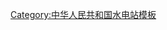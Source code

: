 {{Navbox 
|name = 黄河水电站
|titlestyle=background:#99CCFF;
|title= [[黄河]]干流[[水电站]]
|state= {{{state|autocollapse}}}
|listclass = hlist
|list1= 
[[黄河源水电站|黄河源]] → ''[[塔格尔水电站|塔格尔]]'' → ''[[官仓水电站|官仓]]'' → ''[[赛纳水电站|赛纳]]'' → ''[[门堂水电站|门堂]]'' → ''[[塔吉柯一级水电站|塔吉柯Ⅰ]]'' → ''[[塔吉柯二级水电站|塔吉柯Ⅱ]]'' → ''[[宁木特水电站|宁木特]]'' → ''[[玛尔挡水电站|玛尔挡]]'' → ''[[茨哈峡水电站|茨哈峡]]'' → [[班多水电站|班多]] → ''[[羊曲水电站|羊曲]]'' → [[龙羊峡水电站|龙羊峡]] → [[拉西瓦水电站|拉西瓦]] → [[尼那水电站|尼那]] → ''[[山坪水电站|山坪]]'' → [[李家峡水电站|李家峡]] → [[直岗拉卡水电站|直岗拉卡]] → [[康扬水电站|康扬]] → [[公伯峡水电站|公伯峡]] → [[苏只水电站|苏只]] → [[黄丰水电站|黄丰]] → [[积石峡水电站|积石峡]] → ''[[大河家水电站|大河家]]'' → [[寺沟峡水电站|寺沟峡（炳灵）]] → [[刘家峡水电站|刘家峡]] → [[盐锅峡水电站|盐锅峡]] → [[八盘峡水电站|八盘峡]] → [[河口水电站|河口]] → [[柴家峡水电站|柴家峡]] → [[小峡水电站|小峡]] → [[大峡水电站|大峡]] → [[乌金峡水电站|乌金峡]] → ''[[大柳树水利枢纽|大柳树]]'' → [[沙坡头水利枢纽|沙坡头]] → [[青铜峡水库|青铜峡]] → [[海勃湾水利枢纽|海勃湾]] → [[三盛公水利枢纽|三盛公]] → [[万家寨水利枢纽|万家寨]] → [[龙口水利枢纽|龙口]] → [[天桥水电站|天桥]] → ''[[碛口水利枢纽|碛口]]'' → ''[[古贤水电站|古贤]]'' → ''[[甘泽坡水利枢纽|甘泽坡]]'' → [[三门峡水利枢纽|三门峡]] → [[小浪底水利枢纽|小浪底]] → [[西霞院水库|西霞院]] → ''[[桃花峪水利枢纽|桃花峪]]''
}}<noinclude>
{{collapsible option}}

[[Category:中华人民共和国水电站模板]]
</noinclude>